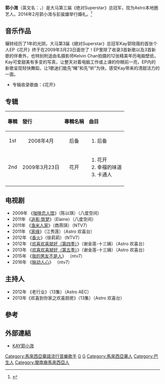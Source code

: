 {{艺人
|姓名 = 郭小溦
|类型 = 女歌手
|英文名 = Kay
|原名 = 郭晓薇
|昵称 = 微微
|國籍 = {{MAL}}
|出生日期 = {{birth_date_and_age|1986|11|5}}
|出生地点 = {{MAL}}[[雪兰莪州|雪兰莪州]][[巴生市|巴生市]]
|籍貫 = [[福建|福建]][[惠安|惠安]]
|職業 = 演員、歌手
|經紀公司 = [[Astro|Astro]]
|語言 = [[华语|华语]]、[[英语|英语]]、[[马来语|马来语]]
|出道日期 = 2008年
|活躍年代 = 2008年至今
|儿女 = 彭依芹<br> - {{birth date and age|2014|8|30}}
彭𣐿锾<br> - {{birth date and age|2017|8|16}}
彭依莹<br> - {{birth date and age|2021|1|26}}

|網站 =
|配偶 = {{marriage|彭骏雄|Feb 14, 2014}}
}}

'''郭小溦'''（英文名：{{lang|en|Kay}}，{{Bd|1986年|11月5日|catIdx=G}}）是大马第三届《绝对Superstar》总冠军，现为Astro本地圈艺人。2014年2月郭小溦与彭骏雄举行婚礼。<ref>{{cite news|url=http://www.sinchew.com.my/node/1084495|title=彭骏雄当众下跪郭小溦点头嫁|date=2013-02-27|publisher=[[星洲网|星洲网]]|accessdate=2018-02-07|archive-date=2018-02-08|archive-url=https://web.archive.org/web/20180208004653/http://www.sinchew.com.my/node/1084495|dead-url=no}}</ref>

==音乐作品==
辗转经历了1年的光阴，大马第3届《絕对Superstar》总冠军Kay郭晓薇的首张个人EP《花开》终于在2009年3月23日面世了！EP里除了收录3首新歌以及3首新歌的伴奏外，也特别附送由名摄影师Kelvin Chan拍摄的12张精美年历电脑壁纸，Kay可爱甜美有多变的写真，让整天对着电脑工作或上课的你眼前一亮，EP内的新歌呈现轻快舞蹈，让1歌迷们能先“睹”和先“听”为快，感受Kay带来的清甜活力的一面。
*专辑收录歌曲：《花开》

==专辑==
{| class="wikitable"
!align="left"|專輯
!align="left"|發行
!align="left"|專輯名稱
!align="left"|曲目
|-
!align="center"|1st
|align="center"|2008年4月
|align="center"|后备
|align="left"|
#后备
|-
!align="center"|2nd
|align="center"|2009年3月23日
|align="center"|花开
|align="left"|
#花开
#幸福的味道
#卡通人
|-
|}

==电视剧==
*2009年 《[[咖啡恋人馆|咖啡恋人馆]]》（陈以琪）（八度空间）
*2011年 《[[追影·筑梦|追影·筑梦]]》（Elaine）（八度空间）
*2011年 《[[渔米人家|渔米人家]]》（商燕琪）（NTV7）
*2011年 《[[家缘|家缘]]》（江秀莲）（Astro 欢喜台）
*2012年 《[[香火（2012电视剧）|香火]]》（徐莉莉）（NTV7）
*2012年 《[[欢喜欢喜就好（第四季）|欢喜欢喜就好（第四季）]]》（谢金莲-十三姨）（Astro 欢喜台）
*2013年 《[[欢喜欢喜就好（第五季）|欢喜欢喜就好（第五季）]]》（谢金莲-十三姨）（Astro 欢喜台）
*2015年 《[[我的男友不是人|我的男友不是人]]》 （ntv7）
*2016年 《[[脉动人心|脉动人心]]》 （ntv7）

==主持人==
*2012年 《老行业》（13集）（Astro AEC）
*2013年《欢喜到你家之欢喜厨房》（13集）（Astro 欢喜台）

==參考==
{{Portal box|马来西亚|人物}}
{{reflist}}

==外部連結==
*[https://www.facebook.com/kswkay  KAY郭小溦]

[[Category:馬來西亞華語流行音樂歌手|Category:馬來西亞華語流行音樂歌手]]
[[Category:馬來西亞女歌手|G]]
[[Category:馬來西亞女演員|G]]
[[Category:馬來西亞華人|Category:馬來西亞華人]]
[[Category:巴生人|Category:巴生人]]
[[Category:閩南裔馬來西亞人|Category:閩南裔馬來西亞人]]